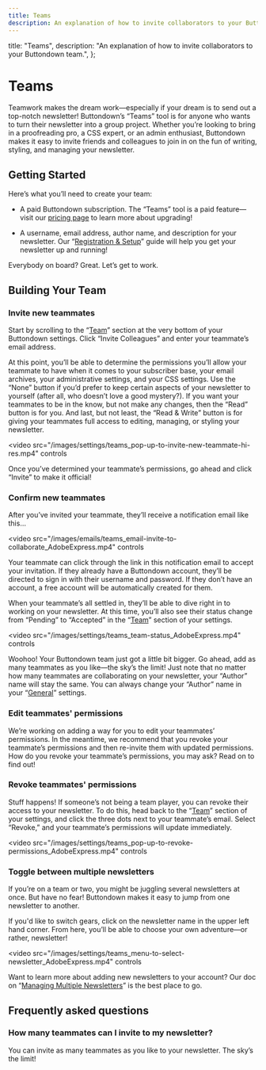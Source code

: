 ```yaml
---
title: Teams
description: An explanation of how to invite collaborators to your Buttondown team.
---
```


  title: "Teams",
  description:
    "An explanation of how to invite collaborators to your Buttondown team.",
};

# Teams

Teamwork makes the dream work—especially if your dream is to send out a top-notch newsletter! Buttondown’s “Teams” tool is for anyone who wants to turn their newsletter into a group project. Whether you’re looking to bring in a proofreading pro, a CSS expert, or an admin enthusiast, Buttondown makes it easy to invite friends and colleagues to join in on the fun of writing, styling, and managing your newsletter.

## Getting Started

Here’s what you’ll need to create your team:

- A paid Buttondown subscription. The “Teams” tool is a paid feature—visit our [pricing page](https://buttondown.email/pricing) to learn more about upgrading!

- A username, email address, author name, and description for your newsletter. Our “[Registration & Setup](https://docs.buttondown.email/getting-started/registration-and-setup)” guide will help you get your newsletter up and running!

Everybody on board? Great. Let’s get to work.

## Building Your Team

### Invite new teammates

Start by scrolling to the “[Team](https://buttondown.email/settings#team)” section at the very bottom of your Buttondown settings. Click “Invite Colleagues” and enter your teammate’s email address.

At this point, you’ll be able to determine the permissions you’ll allow your teammate to have when it comes to your subscriber base, your email archives, your administrative settings, and your CSS settings. Use the “None” button if you’d prefer to keep certain aspects of your newsletter to yourself (after all, who doesn’t love a good mystery?). If you want your teammates to be in the know, but not make any changes, then the “Read” button is for you. And last, but not least, the “Read & Write” button is for giving your teammates full access to editing, managing, or styling your newsletter.

<video
  src="/images/settings/teams_pop-up-to-invite-new-teammate-hi-res.mp4"
  controls
></video>

Once you’ve determined your teammate’s permissions, go ahead and click “Invite” to make it official!

### Confirm new teammates

After you’ve invited your teammate, they’ll receive a notification email like this…

<video
  src="/images/emails/teams_email-invite-to-collaborate_AdobeExpress.mp4"
  controls
></video>

Your teammate can click through the link in this notification email to accept your invitation. If they already have a Buttondown account, they’ll be directed to sign in with their username and password. If they don’t have an account, a free account will be automatically created for them.

When your teammate’s all settled in, they’ll be able to dive right in to working on your newsletter. At this time, you’ll also see their status change from “Pending” to “Accepted” in the “[Team](https://buttondown.email/settings#team)” section of your settings.

<video
  src="/images/settings/teams_team-status_AdobeExpress.mp4"
  controls
></video>

Woohoo! Your Buttondown team just got a little bit bigger. Go ahead, add as many teammates as you like—the sky’s the limit! Just note that no matter how many teammates are collaborating on your newsletter, your “Author” name will stay the same. You can always change your “Author” name in your “[General](https://buttondown.email/settings#general)” settings.

### Edit teammates' permissions

We’re working on adding a way for you to edit your teammates’ permissions. In the meantime, we recommend that you revoke your teammate’s permissions and then re-invite them with updated permissions. How do you revoke your teammate’s permissions, you may ask? Read on to find out!

### Revoke teammates' permissions

Stuff happens! If someone’s not being a team player, you can revoke their access to your newsletter. To do this, head back to the “[Team](https://buttondown.email/settings#team)” section of your settings, and click the three dots next to your teammate’s email. Select “Revoke,” and your teammate’s permissions will update immediately.

<video
  src="/images/settings/teams_pop-up-to-revoke-permissions_AdobeExpress.mp4"
  controls
></video>

### Toggle between multiple newsletters

If you’re on a team or two, you might be juggling several newsletters at once. But have no fear! Buttondown makes it easy to jump from one newsletter to another.

If you'd like to switch gears, click on the newsletter name in the upper left hand corner. From here, you’ll be able to choose your own adventure—or rather, newsletter!

<video
  src="/images/settings/teams_menu-to-select-newsletter_AdobeExpress.mp4"
  controls
></video>

Want to learn more about adding new newsletters to your account? Our doc on “[Managing Multiple Newsletters](https://docs.buttondown.email/advanced-features/multiple-newsletters)” is the best place to go.

## Frequently asked questions

### How many teammates can I invite to my newsletter?

You can invite as many teammates as you like to your newsletter. The sky’s the limit!
